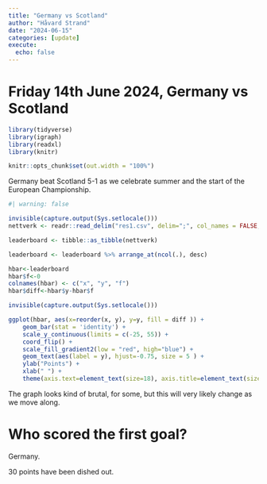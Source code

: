 ```yaml
---
title: "Germany vs Scotland"
author: "Håvard Strand"
date: "2024-06-15"
categories: [update]
execute:
  echo: false
---
```


# Friday 14th June 2024, Germany vs Scotland

```r

library(tidyverse)
library(igraph)
library(readxl)
library(knitr)

knitr::opts_chunk$set(out.width = "100%")

```

Germany beat Scotland 5-1 as we celebrate summer and the start of the European Championship. 

```r
#| warning: false

invisible(capture.output(Sys.setlocale()))
nettverk <- readr::read_delim("res1.csv", delim=";", col_names = FALSE, locale = locale(encoding = "Latin1"))

leaderboard <- tibble::as_tibble(nettverk)

leaderboard <- leaderboard %>% arrange_at(ncol(.), desc)

hbar<-leaderboard 
hbar$f<-0
colnames(hbar) <- c("x", "y", "f")
hbar$diff<-hbar$y-hbar$f

invisible(capture.output(Sys.setlocale()))

ggplot(hbar, aes(x=reorder(x, y), y=y, fill = diff )) + 
    geom_bar(stat = 'identity') + 
    scale_y_continuous(limits = c(-25, 55)) +
    coord_flip() + 
    scale_fill_gradient2(low = "red", high="blue") +
    geom_text(aes(label = y), hjust=-0.75, size = 5 ) + 
    ylab("Points") +
    xlab(" ") +
    theme(axis.text=element_text(size=18), axis.title=element_text(size=18,face="bold"))

```
The graph looks kind of brutal, for some, but this will very likely change as we move along.


# Who scored the first goal?

Germany.

30 points have been dished out. 





